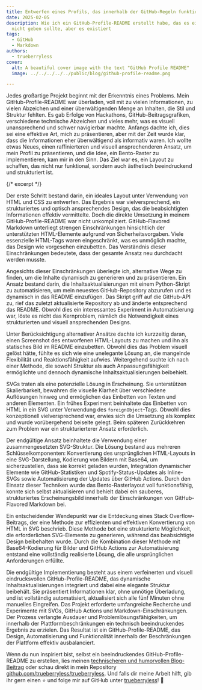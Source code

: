 ```yaml
---
title: Entwerfen eines Profils, das innerhalb der GitHub-Regeln funktioniert
date: 2025-02-05
description: Wie ich ein GitHub-Profile-README erstellt habe, das es eigentlich
  nicht geben sollte, aber es existiert
tags:
  - GitHub
  - Markdown
authors:
  - trueberryless
cover:
  alt: A beautiful cover image with the text "GitHub Profile README"
  image: ../../../../../public/blog/github-profile-readme.png

---
```


Jedes großartige Projekt beginnt mit der Erkenntnis eines Problems. Mein GitHub-Profile-README war überladen, voll mit zu vielen Informationen, zu vielen Abzeichen und einer überwältigenden Menge an Inhalten, die Stil und Struktur fehlten. Es gab Erfolge von Hackathons, GitHub-Beitragsgrafiken, verschiedene technische Abzeichen und vieles mehr, was es visuell unansprechend und schwer navigierbar machte. Anfangs dachte ich, dies sei eine effektive Art, mich zu präsentieren, aber mit der Zeit wurde klar, dass die Informationen eher überwältigend als informativ waren. Ich wollte etwas Neues, einen raffinierteren und visuell ansprechenderen Ansatz, um mein Profil zu präsentieren, und die Idee, ein Bento-Raster zu implementieren, kam mir in den Sinn. Das Ziel war es, ein Layout zu schaffen, das nicht nur funktional, sondern auch ästhetisch beeindruckend und strukturiert ist.

{/* excerpt */}

Der erste Schritt bestand darin, ein ideales Layout unter Verwendung von HTML und CSS zu entwerfen. Das Ergebnis war vielversprechend, ein strukturiertes und optisch ansprechendes Design, das die beabsichtigten Informationen effektiv vermittelte. Doch die direkte Umsetzung in meinem GitHub-Profile-README war nicht unkompliziert. GitHub-Flavored Markdown unterliegt strengen Einschränkungen hinsichtlich der unterstützten HTML-Elemente aufgrund von Sicherheitsvorgaben. Viele essenzielle HTML-Tags waren eingeschränkt, was es unmöglich machte, das Design wie vorgesehen einzubetten. Das Verständnis dieser Einschränkungen bedeutete, dass der gesamte Ansatz neu durchdacht werden musste.

Angesichts dieser Einschränkungen überlegte ich, alternative Wege zu finden, um die Inhalte dynamisch zu generieren und zu präsentieren. Ein Ansatz bestand darin, die Inhaltsaktualisierungen mit einem Python-Skript zu automatisieren, um mein neuestes GitHub-Repository abzurufen und es dynamisch in das README einzufügen. Das Skript griff auf die GitHub-API zu, rief das zuletzt aktualisierte Repository ab und änderte entsprechend das README. Obwohl dies ein interessantes Experiment in Automatisierung war, löste es nicht das Kernproblem, nämlich die Notwendigkeit eines strukturierten und visuell ansprechenden Designs.

Unter Berücksichtigung alternativer Ansätze dachte ich kurzzeitig daran, einen Screenshot des entworfenen HTML-Layouts zu machen und ihn als statisches Bild im README einzubetten. Obwohl dies das Problem visuell gelöst hätte, fühlte es sich wie eine unelegante Lösung an, die mangelnde Flexibilität und Reaktionsfähigkeit aufwies. Weitergehend suchte ich nach einer Methode, die sowohl Struktur als auch Anpassungsfähigkeit ermöglichte und dennoch dynamische Inhaltsaktualisierungen beibehielt.

SVGs traten als eine potenzielle Lösung in Erscheinung. Sie unterstützen Skalierbarkeit, bewahren die visuelle Klarheit über verschiedene Auflösungen hinweg und ermöglichen das Einbetten von Texten und anderen Elementen. Ein frühes Experiment beinhaltete das Einbetten von HTML in ein SVG unter Verwendung des `foreignObject`-Tags. Obwohl dies konzeptionell vielversprechend war, erwies sich die Umsetzung als komplex und wurde vorübergehend beiseite gelegt. Beim späteren Zurückkehren zum Problem war ein strukturierterer Ansatz erforderlich.

Der endgültige Ansatz beinhaltete die Verwendung einer zusammengesetzten SVG-Struktur. Die Lösung bestand aus mehreren Schlüsselkomponenten: Konvertierung des ursprünglichen HTML-Layouts in eine SVG-Darstellung, Kodierung von Bildern mit Base64, um sicherzustellen, dass sie korrekt geladen wurden, Integration dynamischer Elemente wie GitHub-Statistiken und Spotify-Status-Updates als Inline-SVGs sowie Automatisierung der Updates über GitHub Actions. Durch den Einsatz dieser Techniken wurde das Bento-Rasterlayout voll funktionsfähig, konnte sich selbst aktualisieren und behielt dabei ein sauberes, strukturiertes Erscheinungsbild innerhalb der Einschränkungen von GitHub-Flavored Markdown bei.

Ein entscheidender Wendepunkt war die Entdeckung eines Stack Overflow-Beitrags, der eine Methode zur effizienten und effektiven Konvertierung von HTML in SVG beschrieb. Diese Methode bot eine strukturierte Möglichkeit, die erforderlichen SVG-Elemente zu generieren, während das beabsichtigte Design beibehalten wurde. Durch die Kombination dieser Methode mit Base64-Kodierung für Bilder und GitHub Actions zur Automatisierung entstand eine vollständig realisierte Lösung, die alle ursprünglichen Anforderungen erfüllte.

Die endgültige Implementierung besteht aus einem verfeinerten und visuell eindrucksvollen GitHub-Profile-README, das dynamische Inhaltsaktualisierungen integriert und dabei eine elegante Struktur beibehält. Sie präsentiert Informationen klar, ohne unnötige Überladung, und ist vollständig automatisiert, aktualisiert sich alle fünf Minuten ohne manuelles Eingreifen. Das Projekt erforderte umfangreiche Recherche und Experimente mit SVGs, GitHub Actions und Markdown-Einschränkungen. Der Prozess verlangte Ausdauer und Problemlösungsfähigkeiten, um innerhalb der Plattformbeschränkungen ein technisch beeindruckendes Ergebnis zu erzielen. Das Resultat ist ein GitHub-Profile-README, das Design, Automatisierung und Funktionalität innerhalb der Beschränkungen der Plattform effektiv ausbalanciert.

Wenn du nun inspiriert bist, selbst ein beeindruckendes GitHub-Profile-README zu erstellen, lies meinen [technischeren und humorvollen Blog-Beitrag](/de/blog/technically-impressive-github-profile-readme/) oder schau direkt in mein Repository [github.com/trueberryless/trueberryless](https://github.com/trueberryless/trueberryless/tree/7519c6f50094bdfd6fb47f610e6638ac8efdd6ad). Und falls dir meine Arbeit hilft, gib ihr gern einen ⭐ und folge mir auf GitHub unter [trueberryless](https://github.com/trueberryless)! 🚀
